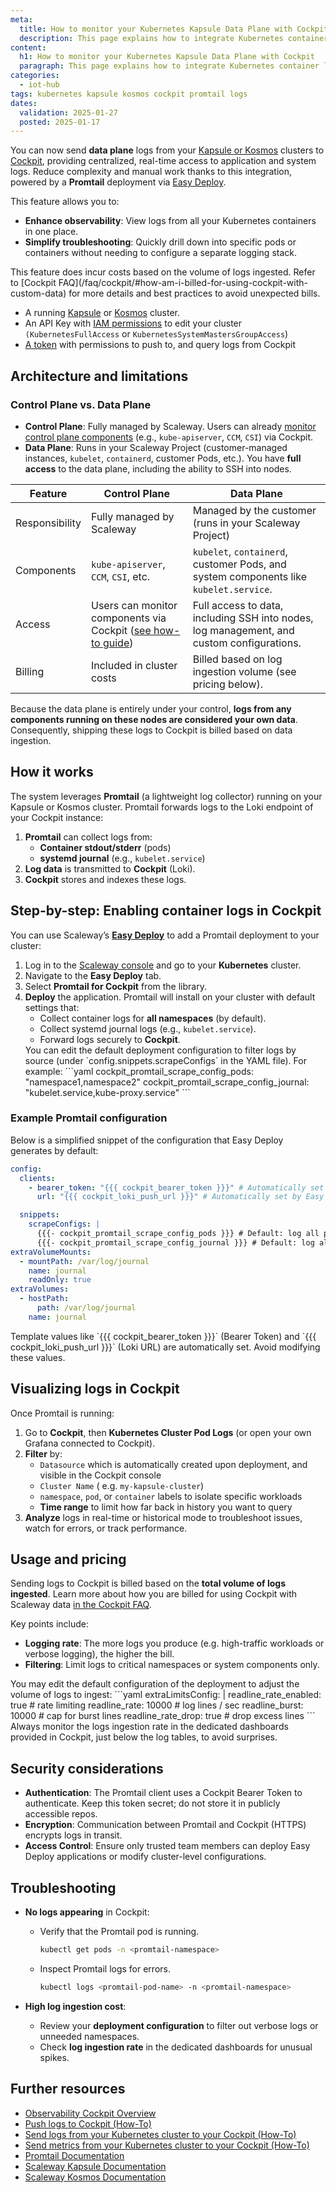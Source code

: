```yaml
---
meta:
  title: How to monitor your Kubernetes Kapsule Data Plane with Cockpit
  description: This page explains how to integrate Kubernetes container logs with Scaleway Cockpit using Promtail
content:
  h1: How to monitor your Kubernetes Kapsule Data Plane with Cockpit
  paragraph: This page explains how to integrate Kubernetes container logs with Scaleway Cockpit using Promtail
categories:
  - iot-hub
tags: kubernetes kapsule kosmos cockpit promtail logs
dates:
  validation: 2025-01-27
  posted: 2025-01-17
---
```


You can now send **data plane** logs from your [Kapsule or Kosmos](https://www.scaleway.com/en/kubernetes) clusters to [Cockpit](https://www.scaleway.com/en/cockpit/), providing centralized, real-time access to application and system logs. Reduce complexity and manual work thanks to this integration, powered by a **Promtail** deployment via [Easy Deploy](/kubernetes/how-to/enable-easy-deploy/).

This feature allows you to:

- **Enhance observability**: View logs from all your Kubernetes containers in one place.
- **Simplify troubleshooting**: Quickly drill down into specific pods or containers without needing to configure a separate logging stack.

<Message type="important">
    This feature does incur costs based on the volume of logs ingested. Refer to [Cockpit FAQ](/faq/cockpit/#how-am-i-billed-for-using-cockpit-with-custom-data) for more details and best practices to avoid unexpected bills.
</Message>

<Macro id="requirements" />

- A running [Kapsule](/kubernetes/how-to/create-cluster/) or [Kosmos](/kubernetes/how-to/create-kosmos-cluster/) cluster.
- An API Key with [IAM permissions](/iam/reference-content/permission-sets/) to edit your cluster `(KubernetesFullAccess` or `KubernetesSystemMastersGroupAccess`)
- [A token](/cockpit/how-to/create-token/) with permissions to push to, and query logs from Cockpit

## Architecture and limitations

### Control Plane vs. Data Plane

- **Control Plane**: Fully managed by Scaleway. Users can already [monitor control plane components](/kubernetes/how-to/monitor-cluster/) (e.g., `kube-apiserver`, `CCM`, `CSI`) via Cockpit.  
- **Data Plane**: Runs in your Scaleway Project (customer-managed instances, `kubelet`, `containerd`, customer Pods, etc.). You have **full access** to the data plane, including the ability to SSH into nodes.

| Feature            | Control Plane                                                                                                                                            | Data Plane                                                                                                        |
|--------------------|-----------------------------------------------------------------------------------------------------------------------------------------------------------|-------------------------------------------------------------------------------------------------------------------|
| Responsibility     | Fully managed by Scaleway                                                                                                                                | Managed by the customer (runs in your Scaleway Project)                                                           |
| Components         | `kube-apiserver`, `CCM`, `CSI`, etc.                                                                                                                     | `kubelet`, `containerd`, customer Pods, and system components like `kubelet.service`.                             |
| Access             | Users can monitor components via Cockpit ([see how-to guide](/kubernetes/how-to/monitor-cluster/))                                            | Full access to data, including SSH into nodes, log management, and custom configurations.                        |
| Billing            | Included in cluster costs                                                                                                                                | Billed based on log ingestion volume (see pricing below).                                                         |

Because the data plane is entirely under your control, **logs from any components running on these nodes are considered your own data**. Consequently, shipping these logs to Cockpit is billed based on data ingestion.

## How it works

The system leverages **Promtail** (a lightweight log collector) running on your Kapsule or Kosmos cluster. Promtail forwards logs to the Loki endpoint of your Cockpit instance:

1. **Promtail** can collect logs from:
   - **Container stdout/stderr** (pods)
   - **systemd journal** (e.g., `kubelet.service`)
2. **Log data** is transmitted to **Cockpit** (Loki).
3. **Cockpit** stores and indexes these logs.

## Step-by-step: Enabling container logs in Cockpit

You can use Scaleway’s **[Easy Deploy](/kubernetes/how-to/enable-easy-deploy/)** to add a Promtail deployment to your cluster:

1. Log in to the [Scaleway console](https://console.scaleway.com/) and go to your **Kubernetes** cluster.
2. Navigate to the **Easy Deploy** tab.
3. Select **Promtail for Cockpit** from the library.
4. **Deploy** the application. Promtail will install on your cluster with default settings that:
   - Collect container logs for **all namespaces** (by default).
   - Collect systemd journal logs (e.g., `kubelet.service`).
   - Forward logs securely to **Cockpit**.
    <Message type="note">
      You can edit the default deployment configuration to filter logs by source (under `config.snippets.scrapeConfigs` in the YAML file). For example:
      ```yaml
      cockpit_promtail_scrape_config_pods: "namespace1,namespace2"
      cockpit_promtail_scrape_config_journal: "kubelet.service,kube-proxy.service"
      ```
    </Message>
    
### Example Promtail configuration
Below is a simplified snippet of the configuration that Easy Deploy generates by default:
```yaml
config:
  clients:
    - bearer_token: "{{{ cockpit_bearer_token }}}" # Automatically set by Easy Deploy
      url: "{{{ cockpit_loki_push_url }}}" # Automatically set by Easy Deploy

  snippets:
    scrapeConfigs: |
      {{{- cockpit_promtail_scrape_config_pods }}} # Default: log all pods
      {{{- cockpit_promtail_scrape_config_journal }}} # Default: log all system components
extraVolumeMounts:
  - mountPath: /var/log/journal
    name: journal
    readOnly: true
extraVolumes:
  - hostPath:
      path: /var/log/journal
    name: journal
```
<Message type="note">
  Template values like `{{{ cockpit_bearer_token }}}` (Bearer Token) and `{{{ cockpit_loki_push_url }}}` (Loki URL) are automatically set. Avoid modifying these values.
</Message>

## Visualizing logs in Cockpit

Once Promtail is running:

1. Go to **Cockpit**, then **Kubernetes Cluster Pod Logs** (or open your own Grafana connected to Cockpit).
2. **Filter** by:
   - `Datasource` which is automatically created upon deployment, and visible in the Cockpit console
   - `Cluster Name` ( e.g. `my-kapsule-cluster`)
   - `namespace`, `pod`, or `container` labels to isolate specific workloads
   - **Time range** to limit how far back in history you want to query
3. **Analyze** logs in real-time or historical mode to troubleshoot issues, watch for errors, or track performance.

## Usage and pricing

Sending logs to Cockpit is billed based on the **total volume of logs ingested**. Learn more about how you are billed for using Cockpit with Scaleway data [in the Cockpit FAQ](/faq/cockpit/#how-am-i-billed-for-using-cockpit-with-my-scaleway-data).

Key points include:

- **Logging rate**: The more logs you produce (e.g. high-traffic workloads or verbose logging), the higher the bill.
- **Filtering**: Limit logs to critical namespaces or system components only.

<Message type="note">
  You may edit the default configuration of the deployment to adjust the volume of logs to ingest:
  ```yaml
  extraLimitsConfig: |
    readline_rate_enabled: true # rate limiting
    readline_rate: 10000 # log lines / sec
    readline_burst: 10000 # cap for burst lines
    readline_rate_drop: true # drop excess lines
  ```

</Message>

<Message type="tip">
  Always monitor the logs ingestion rate in the dedicated dashboards provided in Cockpit, just below the log tables, to avoid surprises.
</Message>

## Security considerations

- **Authentication**: The Promtail client uses a Cockpit Bearer Token to authenticate. Keep this token secret; do not store it in publicly accessible repos.
- **Encryption**: Communication between Promtail and Cockpit (HTTPS) encrypts logs in transit.
- **Access Control**: Ensure only trusted team members can deploy Easy Deploy applications or modify cluster-level configurations.

## Troubleshooting

- **No logs appearing** in Cockpit:
  - Verify that the Promtail pod is running.
    ```bash
    kubectl get pods -n <promtail-namespace>
    ```
  - Inspect Promtail logs for errors.
    ```bash
    kubectl logs <promtail-pod-name> -n <promtail-namespace>
    ```

- **High log ingestion cost**:
  - Review your **deployment configuration** to filter out verbose logs or unneeded namespaces.
  - Check **log ingestion rate** in the dedicated dashboards for unusual spikes.

## Further resources

- [Observability Cockpit Overview](/cockpit/)
- [Push logs to Cockpit (How-To)](/cockpit/how-to/send-metrics-logs-to-cockpit/)
- [Send logs from your Kubernetes cluster to your Cockpit (How-To)](/cockpit/how-to/send-log-from-k8s-to-cockpit/)
- [Send metrics from your Kubernetes cluster to your Cockpit (How-To)](/cockpit/how-to/send-metrics-from-k8s-to-cockpit/)
- [Promtail Documentation](https://grafana.com/docs/loki/latest/clients/promtail/)
- [Scaleway Kapsule Documentation](/kubernetes/kapsule/quickstart/)
- [Scaleway Kosmos Documentation](/kubernetes/kosmos/quickstart/)